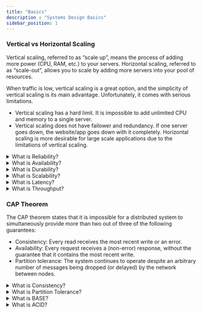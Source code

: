 ```yaml
---
title: "Basics"
description : "Systems Design Basics"
sidebar_position: 1
---
```


### Vertical vs Horizontal Scaling
Vertical scaling, referred to as “scale up”, means the process of adding more power (CPU, RAM, etc.) to your servers. Horizontal scaling, referred to as “scale-out”, allows you to scale by adding more servers into your pool of resources.

When traffic is low, vertical scaling is a great option, and the simplicity of vertical scaling is its main advantage. Unfortunately, it comes with serious limitations.
- Vertical scaling has a hard limit. It is impossible to add unlimited CPU and memory to a single server.
- Vertical scaling does not have failower and redundancy. If one server goes down, the website/app goes down with it completely.
Horizontal scaling is more desirable for large scale applications due to the limitations of vertical scaling.

<details>
<summary>What is Reliability?</summary>
- Reliability is the probability that a system will fail in a given period.
- An often quoted reliability standard is the "five nines" (99.999 percent) reliability. This allows for 5.26 minutes of downtime per year.
- A Distributed system will be considered reliable it it is able to provide the same service even if one or more of its components fail.
- Any failing node can be replaced with a new node without affecting the service.
</details>

<details>
<summary>What is Availability?</summary>
- Availability is the time a system remains operational to perform its required function in a specific period.
- Availability is usually measured as a percentage of uptime in a given year.
- Availability = uptime / (uptime + downtime)
- A system that is highly available will be able to provide service even if one or more of its components fail.
- Any failing node can be replaced with a new node without affecting the service.
</details>

<details>
<summary>What is Durability?</summary>
- Durability is the ability of a system to recover from component failures and continue to function.
- Durability is usually measured as the mean time to failure (MTTF) or mean time between failures (MTBF).
- Durability is usually measured in years.
- A system that is highly durable will be able to recover from component failures and continue to function.
- Any failing node can be replaced with a new node without affecting the service.
</details>


<details>
<summary>What is Scalability?</summary>
- Scalability is the ability of a system to handle increased load by adding resources to the system.
- A system that scales well will be able to maintain or even increase its level of performance or service even as it gets larger.
- Scalability can be measured in terms of latency or throughput.
- Latency is the time taken to respond to a request.
- Throughput is the number of requests a system can handle per second.
</details>

<details>
<summary>What is Latency?</summary>
- Latency is the time taken for a request to travel from the client to the server and back, usually measured in milliseconds.
- Latency is affected by the distance between the client and the server.
- Latency is also affected by the number of hops between the client and the server.
- Latency is also affected by the number of requests the server is handling at a given time.
- Latency is also affected by the size of the requests.
- Latency is also affected by the size of the responses.
</details>

<details>
<summary>What is Throughput?</summary>
- Throughput is the number of requests a system can handle per second, usually measured in requests per second.
- Throughput is affected by the number of requests the server is handling at a given time.
- Throughput is also affected by the size of the requests.
- Throughput is also affected by the size of the responses.
</details>

### CAP Theorem
The CAP theorem states that it is impossible for a distributed system to simultaneously provide more than two out of three of the following guarantees:
- Consistency: Every read receives the most recent write or an error.
- Availability: Every request receives a (non-error) response, without the guarantee that it contains the most recent write.
- Partition tolerance: The system continues to operate despite an arbitrary number of messages being dropped (or delayed) by the network between nodes.

<details>
<summary>What is Consistency?</summary>
- Consistency is the guarantee that all nodes in a distributed system will have the same data at the same time.
- Consistency is usually measured as the time it takes for the data to be replicated across all nodes.
- Consistency is usually measured in milliseconds.
- A system that is highly consistent will have the same data across all nodes at the same time.
</details>

<details>
<summary>What is Partition Tolerance?</summary>
- Partition Tolerance is the ability of a system to continue to function even if the network is partitioned.
- A system that is highly partition tolerant will continue to function even if the network is partitioned.
</details>

<details>
<summary>What is BASE?</summary>
- BASE is an acronym for Basically Available, Soft state, Eventual consistency.
- BASE is a set of principles that inform how distributed systems should be designed.
- BASE is an alternative to ACID.
- BASE is used to describe the properties of many NoSQL databases.
</details>

<details>
<summary>What is ACID?</summary>
- ACID is an acronym for Atomicity, Consistency, Isolation, Durability.
- ACID is a set of principles that inform how distributed systems should be designed.
- ACID is used to describe the properties of many SQL databases.
</details>

